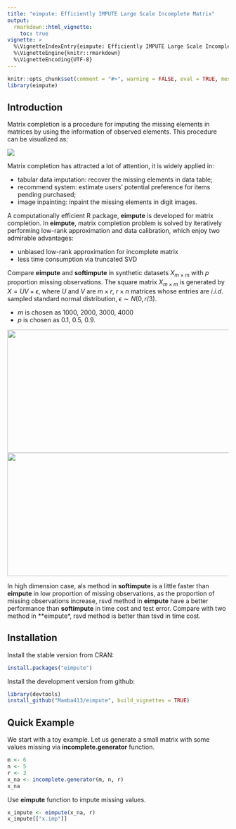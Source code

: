---
title: "eimpute: Efficiently IMPUTE Large Scale Incomplete Matrix"
output: 
  rmarkdown::html_vignette:
    toc: true
vignette: >
  %\VignetteIndexEntry{eimpute: Efficiently IMPUTE Large Scale Incomplete Matrix}
  %\VignetteEngine{knitr::rmarkdown}
  %\VignetteEncoding{UTF-8}
---

```{r, include = FALSE, eval=TRUE}
knitr::opts_chunk$set(comment = "#>", warning = FALSE, eval = TRUE, message = FALSE, collapse = TRUE)
library(eimpute)
```

## Introduction
Matrix completion is a procedure for imputing the missing elements in matrices by using the information of observed elements. This procedure can be visualized as:

![](./matrixcom.jpg)

Matrix completion has attracted a lot of attention, it is widely applied in:
    
- tabular data imputation: recover the missing elements in data table;
- recommend system: estimate users' potential preference for items pending purchased;
- image inpainting: inpaint the missing elements in digit images.

A computationally efficient R package, **eimpute** is developed for matrix completion. 
In **eimpute**, matrix completion problem is solved by iteratively performing low-rank approximation and data calibration, which enjoy two admirable advantages:   
    
- unbiased low-rank approximation for incomplete matrix   
- less time consumption via truncated SVD   

Compare **eimpute** and **softimpute** in synthetic datasets $X_{m \times m}$ with $p$ proportion missing observations.
The square matrix $X_{m \times m}$ is generated by $X =  UV + \epsilon$, where $U$ and $V$ are $m \times r$, $r \times n$ matrices whose entries are $i.i.d.$ sampled standard normal distribution, $\epsilon \sim N(0, r/3)$.

- $m$ is chosen as 1000, 2000, 3000, 4000
- $p$ is chosen as 0.1, 0.5, 0.9.

<img src="./time3.png" width="680" height="280" />
<img src="./error3.png" width="680" height="280" />

In high dimension case, als method in **softimpute** is a little faster than **eimpute** in low proportion of missing observations, as the proportion of missing observations increase, rsvd method in **eimpute** have a better performance than **softimpute** in time cost and test error. Compare with two method in **eimpute*, rsvd method is better than tsvd in time cost.

## Installation

Install the stable version from CRAN:        
```{r, eval=FALSE}
install.packages("eimpute")
```

Install the development version from github:        
```{r, eval=FALSE}
library(devtools)
install_github("Mamba413/eimpute", build_vignettes = TRUE)
```

## Quick Example

We start with a toy example. Let us generate a small matrix with some values missing via **incomplete.generator** function.

```{r}
m <- 6
n <- 5
r <- 3
x_na <- incomplete.generator(m, n, r)
x_na
```

Use **eimpute** function to impute missing values. 

```{r}
x_impute <- eimpute(x_na, r)
x_impute[["x.imp"]]
```



